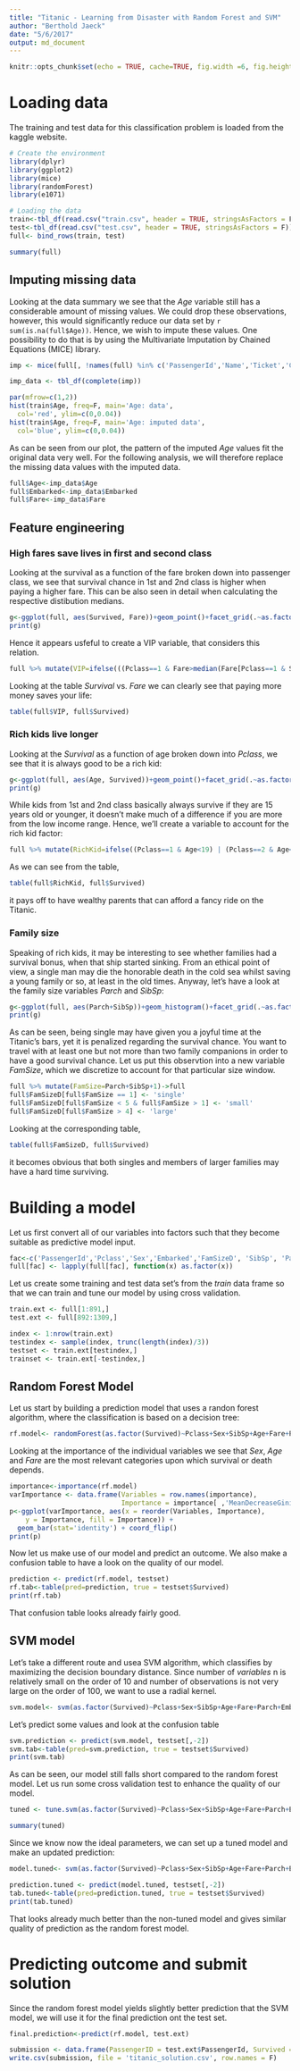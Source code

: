 ```yaml
---
title: "Titanic - Learning from Disaster with Random Forest and SVM"
author: "Berthold Jaeck"
date: "5/6/2017"
output: md_document
---
```


```r
knitr::opts_chunk$set(echo = TRUE, cache=TRUE, fig.width =6, fig.height=4)
```

# Loading data

The training and test data for this classification problem is loaded from the kaggle website.
```r
# Create the environment
library(dplyr)
library(ggplot2)
library(mice)
library(randomForest)
library(e1071)
```

```r
# Loading the data
train<-tbl_df(read.csv("train.csv", header = TRUE, stringsAsFactors = F))
test<-tbl_df(read.csv("test.csv", header = TRUE, stringsAsFactors = F))
full<- bind_rows(train, test)

summary(full)
```
## Imputing missing data

Looking at the data summary we see that the *Age* variable still has a considerable amount of missing values. We could drop these observations, however, this would significantly reduce our data set by `r sum(is.na(full$Age))`. Hence, we wish to impute these values. One possibility to do that is by using the Multivariate Imputation by Chained Equations (MICE) library.
```r
imp <- mice(full[, !names(full) %in% c('PassengerId','Name','Ticket','Cabin', 'Survived')], method='rf')

imp_data <- tbl_df(complete(imp))

par(mfrow=c(1,2))
hist(train$Age, freq=F, main='Age: data', 
  col='red', ylim=c(0,0.04))
hist(train$Age, freq=F, main='Age: imputed data', 
  col='blue', ylim=c(0,0.04))
```

As can be seen from our plot, the pattern of the imputed *Age* values fit the original data very well. For the following analysis, we will therefore replace the missing data values with the imputed data.
```r
full$Age<-imp_data$Age
full$Embarked<-imp_data$Embarked
full$Fare<-imp_data$Fare
```

## Feature engineering

### High fares save lives in first and second class

Looking at the survival as a function of the fare broken down into passenger class, we see that survival chance in 1st and 2nd class is higher when paying a higher fare. This can be also seen in detail when calculating the respective distibution medians.
```r
g<-ggplot(full, aes(Survived, Fare))+geom_point()+facet_grid(.~as.factor(full$Pclass))
print(g)
```

Hence it appears usfeful to create a VIP variable, that considers this relation.

```r
full %>% mutate(VIP=ifelse(((Pclass==1 & Fare>median(Fare[Pclass==1 & Survived==1], na.rm = TRUE)) | (Pclass==2 & Fare>median(Fare[Pclass==2 & Survived==1], na.rm = TRUE))), TRUE, FALSE))->full
```

Looking at the table *Survival* vs. *Fare* we can clearly see that paying more money saves your life:
```r
table(full$VIP, full$Survived)
```

### Rich kids live longer

Looking at the *Survival* as a function of age broken down into *Pclass*, we see that it is always good to be a rich kid:

```r
g<-ggplot(full, aes(Age, Survived))+geom_point()+facet_grid(.~as.factor(full$Pclass))
print(g)
```

While kids from 1st and 2nd class basically always survive if they are 15 years old or younger, it doesn't make much of a difference if you are more from the low income range. Hence, we'll create a variable to account for the rich kid factor:

```r
full %>% mutate(RichKid=ifelse((Pclass==1 & Age<19) | (Pclass==2 & Age<15), TRUE, FALSE))->full
```

As we can see from the table,
```r
table(full$RichKid, full$Survived)
```

it pays off to have wealthy parents that can afford a fancy ride on the Titanic.

### Family size

Speaking of rich kids, it may be interesting to see whether families had a survival bonus, when that ship started sinking. From an ethical point of view, a single man may die the honorable death in the cold sea whilst saving a young family or so, at least in the old times.
Anyway, let's have a look at the family size variables *Parch* and *SibSp*:

```r
g<-ggplot(full, aes(Parch+SibSp))+geom_histogram()+facet_grid(.~as.factor(full$Survived))
print(g)
```

As can be seen, being single may have given you a joyful time at the Titanic's bars, yet it is penalized regarding the survival chance. You want to travel with at least one but not more than two family companions in order to have a good survival chance. Let us put this observtion into a new variable *FamSize*, which we discretize to account for that particular size window.

```r
full %>% mutate(FamSize=Parch+SibSp+1)->full
full$FamSizeD[full$FamSize == 1] <- 'single'
full$FamSizeD[full$FamSize < 5 & full$FamSize > 1] <- 'small'
full$FamSizeD[full$FamSize > 4] <- 'large'
```

Looking at the corresponding table,

```r
table(full$FamSizeD, full$Survived)
```

it becomes obvious that both singles and members of larger families may have a hard time surviving.

# Building a model

Let us first convert all of our variables into factors such that they become suitable as predictive model input.

```r
fac<-c('PassengerId','Pclass','Sex','Embarked','FamSizeD', 'SibSp', 'Parch', 'RichKid', 'VIP')
full[fac] <- lapply(full[fac], function(x) as.factor(x))

```

Let us create some training and test data set's from the *train* data frame so that we can train and tune our model by using cross validation.

```r
train.ext <- full[1:891,]
test.ext <- full[892:1309,]

index <- 1:nrow(train.ext)
testindex <- sample(index, trunc(length(index)/3))
testset <- train.ext[testindex,]
trainset <- train.ext[-testindex,]
```    

## Random Forest Model

Let us start by building a prediction model that uses a randon forest algorithm, where the classification is based on a decision tree:
```r
rf.model<- randomForest(as.factor(Survived)~Pclass+Sex+SibSp+Age+Fare+Parch+Embarked+VIP+RichKid+FamSizeD, data=trainset)
```

Looking at the importance of the individual variables we see that *Sex*, *Age* and *Fare* are the most relevant categories upon which survival or death depends.

```r
importance<-importance(rf.model)
varImportance <- data.frame(Variables = row.names(importance), 
                            Importance = importance[ ,'MeanDecreaseGini'])
p<-ggplot(varImportance, aes(x = reorder(Variables, Importance), 
    y = Importance, fill = Importance)) +
  geom_bar(stat='identity') + coord_flip()
print(p)
```

Now let us make use of our model and predict an outcome. We also make a confusion table to have a look on the quality of our model.

```r
prediction <- predict(rf.model, testset)
rf.tab<-table(pred=prediction, true = testset$Survived)
print(rf.tab)
```

That confusion table looks already fairly good.

## SVM model

Let's take a different route and usea SVM algorithm, which classifies by maximizing the decision boundary distance. Since number of *variables* n is relatively small on the order of 10 and number of observations is not very large on the order of 100, we want to use a radial kernel.

```r
svm.model<- svm(as.factor(Survived)~Pclass+Sex+SibSp+Age+Fare+Parch+Embarked+VIP+RichKid+FamSizeD, data=trainset, kernel="radial")
```

Let's predict some values and look at the confusion table
```r
svm.prediction <- predict(svm.model, testset[,-2])
svm.tab<-table(pred=svm.prediction, true = testset$Survived)
print(svm.tab)
```

As can be seen, our model still falls short compared to the random forest model. Let us run some cross validation test to enhance the quality of our model.
```r
tuned <- tune.svm(as.factor(Survived)~Pclass+Sex+SibSp+Age+Fare+Parch+Embarked+VIP+RichKid+FamSizeD, data = trainset, gamma = 10^(-6:-1), cost = 10^(1:2), kernel="radial")

summary(tuned)
```

Since we know now the ideal parameters, we can set up a tuned model and make an updated prediction:
```r
model.tuned<- svm(as.factor(Survived)~Pclass+Sex+SibSp+Age+Fare+Parch+Embarked+VIP+RichKid+FamSizeD, data=trainset, gamma=0.01, cost=100, kernel="radial")

prediction.tuned <- predict(model.tuned, testset[,-2])
tab.tuned<-table(pred=prediction.tuned, true = testset$Survived)
print(tab.tuned)
```
That looks already much better than the non-tuned model and gives similar quality of prediction as the random forest model.

# Predicting outcome and submit solution

Since the random forest model yields slightly better prediction that the SVM model, we will use it for the final prediction ont the test set.
```r
final.prediction<-predict(rf.model, test.ext)
```


```r
submission <- data.frame(PassengerID = test.ext$PassengerId, Survived = final.prediction)
write.csv(submission, file = 'titanic_solution.csv', row.names = F)
```


